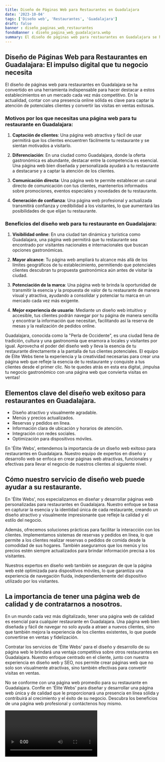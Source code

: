 ```yaml
---
title: Diseño de Páginas Web para Restaurantes en Guadalajara
date: '2023-10-04'
tags: ['Diseño web', 'Restaurantes', 'Guadalajara']
draft: false
banner : diseño_paginas_web_restaurantes
fondoBanner : diseño_pagina_web_guadalajara.webp
summary: El diseño de páginas web para restaurantes en Guadalajara se ha convertido en una herramienta indispensable para hacer destacar a estos establecimientos en un mercado cada vez más competitivo. En la actualidad, contar con una presencia online sólida es clave para captar la atención de potenciales clientes y convertir las visitas en ventas exitosas. 
---
```


## Diseño de Páginas Web para Restaurantes en Guadalajara: El impulso digital que tu negocio necesita

El diseño de páginas web para restaurantes en Guadalajara se ha convertido en una herramienta indispensable para hacer destacar a estos establecimientos en un mercado cada vez más competitivo. En la actualidad, contar con una presencia online sólida es clave para captar la atención de potenciales clientes y convertir las visitas en ventas exitosas. 

### Motivos por los que necesitas una página web para tu restaurante en Guadalajara:

1. **Captación de clientes**: Una página web atractiva y fácil de usar permitirá que los clientes encuentren fácilmente tu restaurante y se sientan motivados a visitarlo.

2. **Diferenciación**: En una ciudad como Guadalajara, donde la oferta gastronómica es abundante, destacar entre la competencia es esencial. Una página web bien diseñada y personalizada ayudará a tu restaurante a destacarse y a captar la atención de los clientes.

3. **Comunicación directa**: Una página web te permite establecer un canal directo de comunicación con tus clientes, mantenerlos informados sobre promociones, eventos especiales y novedades de tu restaurante.

4. **Generación de confianza**: Una página web profesional y actualizada transmitirá confianza y credibilidad a los visitantes, lo que aumentará las posibilidades de que elijan tu restaurante.

### Beneficios del diseño web para tu restaurante en Guadalajara:

1. **Visibilidad online**: En una ciudad tan dinámica y turística como Guadalajara, una página web permitirá que tu restaurante sea encontrado por visitantes nacionales e internacionales que buscan opciones gastronómicas.

2. **Mayor alcance**: Tu página web ampliará tu alcance más allá de los límites geográficos de tu establecimiento, permitiendo que potenciales clientes descubran tu propuesta gastronómica aún antes de visitar la ciudad.

3. **Potenciación de la marca**: Una página web te brinda la oportunidad de transmitir la esencia y la propuesta de valor de tu restaurante de manera visual y atractiva, ayudando a consolidar y potenciar tu marca en un mercado cada vez más exigente.

4. **Mejor experiencia de usuario**: Mediante un diseño web intuitivo y accesible, tus clientes podrán navegar por tu página de manera sencilla y encontrar la información que necesitan, facilitando así la reserva de mesas y la realización de pedidos online.

Guadalajara, conocida como la "Perla de Occidente", es una ciudad llena de tradición, cultura y una gastronomía que enamora a locales y visitantes por igual. Aprovecha el poder del diseño web y lleva la esencia de tu restaurante directamente a la pantalla de tus clientes potenciales. El equipo de Élite Webs tiene la experiencia y la creatividad necesarias para crear una página web que refleje la esencia de tu restaurante y conquiste a tus clientes desde el primer clic. No te quedes atrás en esta era digital, ¡impulsa tu negocio gastronómico con una página web que convierta visitas en ventas!

<GifSeo />

<Cta />

## Elementos clave del diseño web exitoso para restaurantes en Guadalajara.

- Diseño atractivo y visualmente agradable.
- Menús y precios actualizados.
- Reservas y pedidos en línea.
- Información clara de ubicación y horarios de atención.
- Integración con redes sociales.
- Optimización para dispositivos móviles.

En 'Élite Webs', entendemos la importancia de un diseño web exitoso para restaurantes en Guadalajara. Nuestro equipo de expertos en diseño y desarrollo web se enfoca en crear páginas web atractivas, funcionales y efectivas para llevar el negocio de nuestros clientes al siguiente nivel.

## Cómo nuestro servicio de diseño web puede ayudar a su restaurante.

En 'Élite Webs', nos especializamos en diseñar y desarrollar páginas web personalizadas para restaurantes en Guadalajara. Nuestro enfoque se basa en capturar la esencia y la identidad única de cada restaurante, creando un diseño atractivo y visualmente impresionante que refleje la calidad y el estilo del negocio.

Además, ofrecemos soluciones prácticas para facilitar la interacción con los clientes. Implementamos sistemas de reservas y pedidos en línea, lo que permite a los clientes realizar reservas o pedidos de comida desde la comodidad de sus hogares. También aseguramos que los menús y los precios estén siempre actualizados para brindar información precisa a los visitantes.

Nuestros expertos en diseño web también se aseguran de que la página web esté optimizada para dispositivos móviles, lo que garantiza una experiencia de navegación fluida, independientemente del dispositivo utilizado por los visitantes.

## La importancia de tener una página web de calidad y de contratarnos a nosotros.

En un mundo cada vez más digitalizado, tener una página web de calidad es esencial para cualquier restaurante en Guadalajara. Una página web bien diseñada y fácil de navegar no solo ayuda a atraer a nuevos clientes, sino que también mejora la experiencia de los clientes existentes, lo que puede convertirse en ventas y fidelización.

Contratar los servicios de 'Élite Webs' para el diseño y desarrollo de su página web le brindará una ventaja competitiva sobre otros restaurantes en Guadalajara. Nuestro enfoque centrado en el cliente, junto con nuestra experiencia en diseño web y SEO, nos permite crear páginas web que no solo son visualmente atractivas, sino también efectivas para convertir visitas en ventas.

No se conforme con una página web promedio para su restaurante en Guadalajara. Confíe en 'Élite Webs' para diseñar y desarrollar una página web única y de calidad que le proporcionará una presencia en línea sólida y contribuirá al crecimiento y el éxito de su negocio. Descubra los beneficios de una página web profesional y contáctenos hoy mismo.

<Video />

<CtaBot job='Restaurantes' city='Guadalajara'/>

<Gmaps query='Guadalajara+españa+maps' />